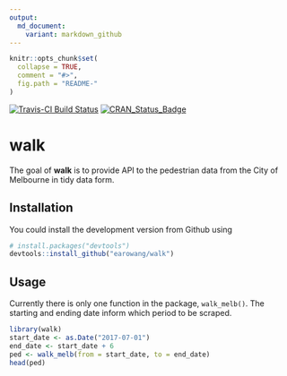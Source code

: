 ```yaml
---
output:
  md_document:
    variant: markdown_github
---
```


<!-- README.md is generated from README.Rmd. Please edit that file -->

```r
knitr::opts_chunk$set(
  collapse = TRUE,
  comment = "#>",
  fig.path = "README-"
)
```

[![Travis-CI Build Status](https://travis-ci.org/earowang/walk.svg?branch=master)](https://travis-ci.org/earowang/walk)
[![CRAN_Status_Badge](http://www.r-pkg.org/badges/version/walk)](https://cran.r-project.org/package=walk)

# walk

The goal of **walk** is to provide API to the pedestrian data from the City of Melbourne in tidy data form.

## Installation

You could install the development version from Github using

```r
# install.packages("devtools")
devtools::install_github("earowang/walk")
```

## Usage

Currently there is only one function in the package, `walk_melb()`. The starting and ending date inform which period to be scraped.

```r
library(walk)
start_date <- as.Date("2017-07-01")
end_date <- start_date + 6
ped <- walk_melb(from = start_date, to = end_date)
head(ped)
```

